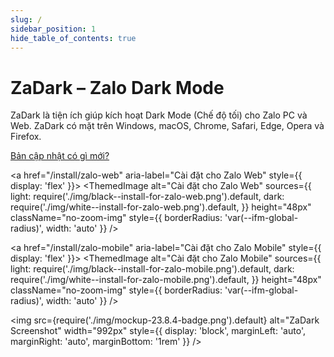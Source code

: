 ```yaml
---
slug: /
sidebar_position: 1
hide_table_of_contents: true
---
```


# ZaDark – Zalo Dark Mode

<p style={{ fontSize: '1.5rem', marginBottom: '1.5rem' }}>ZaDark là tiện ích giúp kích hoạt Dark Mode (Chế độ tối) cho Zalo PC và Web. ZaDark có mặt trên Windows, macOS, Chrome, Safari, Edge, Opera và Firefox.</p>

<div style={{ textAlign: 'center' }}>
  <a href="/blog/changelog" className='whats-new'>Bản cập nhật có gì mới?</a>
</div>

<div style={{ display: 'flex', gap: '1rem', justifyContent: 'center', flexWrap: 'wrap', marginBottom: '2rem' }}>
  <a href="/install/zalo-pc" aria-label="Cài đặt cho Zalo PC" style={{ display: 'flex' }}>
    <ThemedImage
      alt="Cài đặt cho Zalo PC"
      sources={{
        light: require('./img/black--install-for-zalo-pc.png').default,
        dark: require('./img/white--install-for-zalo-pc.png').default,
      }}
      height="48px"
      className="no-zoom-img"
      style={{ borderRadius: 'var(--ifm-global-radius)', width: 'auto' }}
    />
  </a>

  <a href="/install/zalo-web" aria-label="Cài đặt cho Zalo Web" style={{ display: 'flex' }}>
    <ThemedImage
      alt="Cài đặt cho Zalo Web"
      sources={{
        light: require('./img/black--install-for-zalo-web.png').default,
        dark: require('./img/white--install-for-zalo-web.png').default,
      }}
      height="48px"
      className="no-zoom-img"
      style={{ borderRadius: 'var(--ifm-global-radius)', width: 'auto' }}
    />
  </a>

  <a href="/install/zalo-mobile" aria-label="Cài đặt cho Zalo Mobile" style={{ display: 'flex' }}>
    <ThemedImage
      alt="Cài đặt cho Zalo Mobile"
      sources={{
        light: require('./img/black--install-for-zalo-mobile.png').default,
        dark: require('./img/white--install-for-zalo-mobile.png').default,
      }}
      height="48px"
      className="no-zoom-img"
      style={{ borderRadius: 'var(--ifm-global-radius)', width: 'auto' }}
    />
  </a>
</div>

<img src={require('./img/mockup-23.8.4-badge.png').default} alt="ZaDark Screenshot" width="992px" style={{ display: 'block', marginLeft: 'auto', marginRight: 'auto', marginBottom: '1rem' }} />

<div style={{ textAlign: 'center' }}>
  <a href="https://quaric.com"><ZaDarkByQuaric /></a>
</div>
